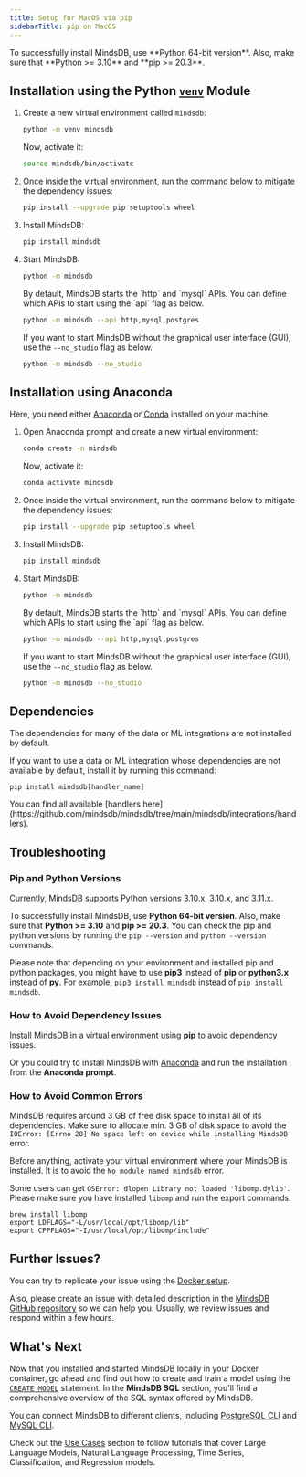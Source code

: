```yaml
---
title: Setup for MacOS via pip
sidebarTitle: pip on MacOS
---
```


<Tip>
To successfully install MindsDB, use **Python 64-bit version**. Also, make sure that **Python >= 3.10** and **pip >= 20.3**.
</Tip>

## Installation using the Python [`venv`](https://docs.python.org/3/library/venv.html) Module

1. Create a new virtual environment called `mindsdb`:

   ```bash
   python -m venv mindsdb
   ```

   Now, activate it:

   ```bash
   source mindsdb/bin/activate
   ```

2. Once inside the virtual environment, run the command below to mitigate the
   dependency issues:

   ```bash
   pip install --upgrade pip setuptools wheel
   ```

3. Install MindsDB:

   ```bash
   pip install mindsdb
   ```

4. Start MindsDB:

    ```bash
    python -m mindsdb
    ```

   <Tip>
   By default, MindsDB starts the `http` and `mysql` APIs. You can define which APIs to start using the `api` flag as below.

   ```bash
   python -m mindsdb --api http,mysql,postgres
   ```

   If you want to start MindsDB without the graphical user interface (GUI), use the `--no_studio` flag as below.

   ```bash
   python -m mindsdb --no_studio
   ```
   </Tip>

## Installation using Anaconda

Here, you need either [Anaconda](https://www.anaconda.com/products/individual)
or [Conda](https://conda.io/projects/conda/en/latest/index.html) installed on
your machine.

1. Open Anaconda prompt and create a new virtual environment:

   ```bash
   conda create -n mindsdb
   ```

   Now, activate it:

   ```bash
   conda activate mindsdb
   ```

2. Once inside the virtual environment, run the command below to mitigate the
   dependency issues:

   ```bash
   pip install --upgrade pip setuptools wheel
   ```

3. Install MindsDB:

   ```bash
   pip install mindsdb
   ```

4. Start MindsDB:

    ```bash
    python -m mindsdb
    ```

   <Tip>
   By default, MindsDB starts the `http` and `mysql` APIs. You can define which APIs to start using the `api` flag as below.

   ```bash
   python -m mindsdb --api http,mysql,postgres
   ```

   If you want to start MindsDB without the graphical user interface (GUI), use the `--no_studio` flag as below.

   ```bash
   python -m mindsdb --no_studio
   ```
   </Tip>

## Dependencies

The dependencies for many of the data or ML integrations are not installed by default.

If you want to use a data or ML integration whose dependencies are not available by default, install it by running this command:

```
pip install mindsdb[handler_name]
```

<Tip>
You can find all available [handlers here](https://github.com/mindsdb/mindsdb/tree/main/mindsdb/integrations/handlers).
</Tip>

## Troubleshooting

### Pip and Python Versions

Currently, MindsDB supports Python versions 3.10.x, 3.10.x, and 3.11.x.

To successfully install MindsDB, use **Python 64-bit version**. Also, make sure
that **Python >= 3.10** and **pip >= 20.3**. You can check the pip and python
versions by running the `pip --version` and
`python --version` commands.

Please note that depending on your environment and installed pip and python
packages, you might have to use **pip3** instead of **pip** or **python3.x**
instead of **py**. For example, `pip3 install mindsdb` instead of
`pip install mindsdb`.

### How to Avoid Dependency Issues

Install MindsDB in a virtual environment using **pip** to avoid dependency
issues.

Or you could try to install MindsDB with
[Anaconda](https://www.anaconda.com/products/individual) and run the
installation from the **Anaconda prompt**.

### How to Avoid Common Errors

MindsDB requires around 3 GB of free disk space to install all of its
dependencies. Make sure to allocate min. 3 GB of disk space to avoid the
`IOError: [Errno 28] No space left on device while installing MindsDB` error.

Before anything, activate your virtual environment where your MindsDB is
installed. It is to avoid the `No module named mindsdb` error.

Some users can get `OSError: dlopen Library not loaded 'libomp.dylib'`. Please make sure you have installed `libomp` and run the export commands.

```
brew install libomp
export LDFLAGS="-L/usr/local/opt/libomp/lib"
export CPPFLAGS="-I/usr/local/opt/libomp/include"
```

## Further Issues?

You can try to replicate your issue using the
[Docker setup](/setup/self-hosted/docker/).

Also, please create an issue with detailed description in the
[MindsDB GitHub repository](https://github.com/mindsdb/mindsdb/issues) so we can
help you. Usually, we review issues and respond within a few hours.

## What's Next

Now that you installed and started MindsDB locally in your Docker container, go ahead and find out how to create and train a model using the [`CREATE MODEL`](/sql/create/model) statement. In the **MindsDB SQL** section, you'll find a comprehensive overview of the SQL syntax offered by MindsDB.

You can connect MindsDB to different clients, including [PostgreSQL CLI](/connect/postgres-client) and [MySQL CLI](/connect/mysql-client).

Check out the [Use Cases](/use-cases/overview) section to follow tutorials that cover Large Language Models, Natural Language Processing, Time Series, Classification, and Regression models.
